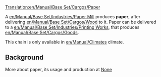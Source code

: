 [[Translation:en/Manual/Base Set/Cargos/Paper]]

{{es/Manual/Base Set/Cargos/Carga| carga  = Papel
| imagen = en/Manual/Base Set/Cargos/Paper.png
| producida =[[es/Manual/Base Set/Industries/Papelera|Papelera]]
| aceptada  =[[es/Manual/Base Set/Industries/Imprenta|Imprenta]]
}}
{{es/Pendiente de traducción}}

A [[en/Manual/Base Set/Industries/Paper Mill]] produces '''paper''', after delivering [[en/Manual/Base Set/Cargos/Wood]] to it. Paper can be delivered to a [[en/Manual/Base Set/Industries/Printing Works]], that produces [[en/Manual/Base Set/Cargos/Goods]].

This chain is only available in [[en/Manual/Climates]] climate.


==Background==

More about paper, its usage and production at [https://www.wikipedia.org/wiki/Paper None]